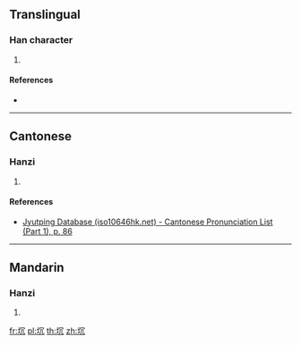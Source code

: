 ==Translingual==

===Han character===
{{Han char|rn=32|rad=土|as=04|sn=7|four=|canj=GBHN,GBHU|ids=⿰土冗}}

# {{defn|Han|sort=土04}}

====References====
* {{Han ref|kx=0225.040|dkj=04921|dj=0459.240|hdz=10428.010|uh=5748|ud=22344}}

----

==Cantonese==

===Hanzi===
{{yue-hanzi|jyut=[[haang1]]|y=haang1}}

# {{defn|lang=yue|sort=土04}}

====References====
* [http://www.iso10646hk.net/jp/document/download.jsp Jyutping Database (iso10646hk.net) - Cantonese Pronunciation List (Part 1), p. 86]

----

==Mandarin==

===Hanzi===
{{cmn-hanzi|pin=[[rǒng]] ([[rong3]]), [[kēng]] ([[keng1]])|wg=jung<sup>3</sup>, k'eng<sup>1</sup>}}

# {{defn|lang=cmn|sort=土04}}

[[fr:坈]]
[[pl:坈]]
[[th:坈]]
[[zh:坈]]